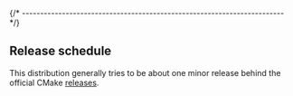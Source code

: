 

{/* ------------------------------------------------------------------------ */}

## Release schedule

This distribution generally tries to be about one minor release behind
the official CMake [releases](https://github.com/Kitware/CMake/releases).
